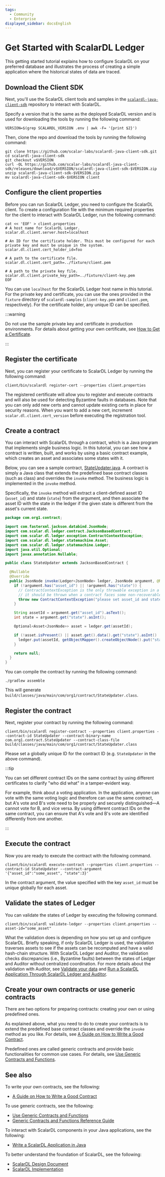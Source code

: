 ```yaml
---
tags:
  - Community
  - Enterprise
displayed_sidebar: docsEnglish
---
```



# Get Started with ScalarDL Ledger

This getting started tutorial explains how to configure ScalarDL on your preferred database and illustrates the process of creating a simple application where the historical states of data are traced.

<StartupLedger />

## Download the Client SDK

Next, you'll use the ScalarDL client tools and samples in the [`scalardl-java-client-sdk`](https://github.com/scalar-labs/scalardl-java-client-sdk) repository to interact with ScalarDL.

Specify a version that is the same as the deployed ScalarDL version and is used for downloading the tools by running the following command:

```console
VERSION=$(grep SCALARDL_VERSION .env | awk -F= '{print $2}')
```

Then, clone the repo and download the tools by running the following command:

```console
git clone https://github.com/scalar-labs/scalardl-java-client-sdk.git
cd scalardl-java-client-sdk
git checkout v$VERSION
curl -OL https://github.com/scalar-labs/scalardl-java-client-sdk/releases/download/v$VERSION/scalardl-java-client-sdk-$VERSION.zip
unzip scalardl-java-client-sdk-$VERSION.zip
mv scalardl-java-client-sdk-$VERSION client
```

## Configure the client properties

Before you can run ScalarDL Ledger, you need to configure the ScalarDL client. To create a configuration file with the minimum required properties for the client to interact with ScalarDL Ledger, run the following command:

```console
cat << 'EOF' > client.properties
# A host name for ScalarDL Ledger.
scalar.dl.client.server.host=localhost

# An ID for the certificate holder. This must be configured for each private key and must be unique in the system.
scalar.dl.client.cert_holder_id=foo

# A path to the certificate file.
scalar.dl.client.cert_path=../fixture/client.pem

# A path to the private key file. 
scalar.dl.client.private_key_path=../fixture/client-key.pem
EOF
```

You can use `localhost` for the ScalarDL Ledger host name in this tutorial. For the private key and certificate, you can use the ones provided in the `fixture` directory of `scalardl-samples` (`client-key.pem` and `client.pem`, respectively). For the certificate holder, any unique ID can be specified.

:::warning

Do not use the sample private key and certificate in production environments. For details about getting your own certificate, see [How to Get a Certificate](ca/caclient-getting-started.mdx).

:::

## Register the certificate

Next, you can register your certificate to ScalarDL Ledger by running the following command:

```console
client/bin/scalardl register-cert --properties client.properties
```

The registered certificate will allow you to register and execute contracts and will also be used for detecting Byzantine faults in databases.
Note that you can only add new certs and cannot update existing certs in place for security reasons. When you want to add a new cert, increment `scalar.dl.client.cert_version` before executing the registration tool.

## Create a contract

You can interact with ScalarDL through a contract, which is a Java program that implements single business logic. In this tutorial, you can see how a contract is written, built, and works by using a basic contract example, which creates an asset and associates some states with it.

Below, you can see a sample contract, [StateUpdater.java](https://github.com/scalar-labs/scalardl-java-client-sdk/blob/master/src/main/java/com/org1/contract/StateUpdater.java). A contract is simply a Java class that extends the predefined base contract classes (such as <JavadocLink packageName="scalardl-java-client-sdk" path="com/scalar/dl/ledger/contract" className="JacksonBasedContract" /> class) and overrides the `invoke` method. The business logic is implemented in the `invoke` method.

Specifically, the `invoke` method will extract a client-defined asset ID (`asset_id`) and state (`state`) from the argument, and then associate the asset ID with the state in the ledger if the given state is different from the asset's current state.

```java
package com.org1.contract;

import com.fasterxml.jackson.databind.JsonNode;
import com.scalar.dl.ledger.contract.JacksonBasedContract;
import com.scalar.dl.ledger.exception.ContractContextException;
import com.scalar.dl.ledger.statemachine.Asset;
import com.scalar.dl.ledger.statemachine.Ledger;
import java.util.Optional;
import javax.annotation.Nullable;

public class StateUpdater extends JacksonBasedContract {

  @Nullable
  @Override
  public JsonNode invoke(Ledger<JsonNode> ledger, JsonNode argument, @Nullable JsonNode properties) {
    if (!argument.has("asset_id") || !argument.has("state")) {
      // ContractContextException is the only throwable exception in a contract and
      // it should be thrown when a contract faces some non-recoverable error
      throw new ContractContextException("please set asset_id and state in the argument");
    }

    String assetId = argument.get("asset_id").asText();
    int state = argument.get("state").asInt();

    Optional<Asset<JsonNode>> asset = ledger.get(assetId);

    if (!asset.isPresent() || asset.get().data().get("state").asInt() != state) {
      ledger.put(assetId, getObjectMapper().createObjectNode().put("state", state));
    }

    return null;
  }
}
```

You can compile the contract by running the following command:

```console
./gradlew assemble
```

This will generate `build/classes/java/main/com/org1/contract/StateUpdater.class`.

## Register the contract

Next, register your contract by running the following command:

```console
client/bin/scalardl register-contract --properties client.properties --contract-id StateUpdater --contract-binary-name com.org1.contract.StateUpdater --contract-class-file build/classes/java/main/com/org1/contract/StateUpdater.class
```

Please set a globally unique ID for the contract ID (e.g. `StateUpdater` in the above command).

:::tip

You can set different contract IDs on the same contract by using different certificates to clarify "who did what" in a tamper-evident way.

For example, think about a voting application. In the application, anyone can vote with the same voting logic and therefore can use the same contract, but A's vote and B's vote need to be properly and securely distinguished—A cannot vote for B, and vice versa. By using different contract IDs on the same contract, you can ensure that A's vote and B's vote are identified differently from one another.

:::

## Execute the contract

Now you are ready to execute the contract with the following command.

```console
client/bin/scalardl execute-contract --properties client.properties --contract-id StateUpdater --contract-argument '{"asset_id":"some_asset", "state":3}'
```

In the contract argument, the value specified with the key `asset_id` must be unique globally for each asset.

## Validate the states of Ledger

You can validate the states of Ledger by executing the following command.

```console
client/bin/scalardl validate-ledger --properties client.properties --asset-id="some_asset"
```

What the validation does is depending on how you set up and configure ScalarDL.
Briefly speaking, if only ScalarDL Ledger is used, the validation traverses assets to see if the assets can be recomputed and have a valid hash-chain structure.
With ScalarDL Ledger and Auditor, the validation checks discrepancies (i.e., Byzantine faults) between the states of Ledger and Auditor without centralized coordination.
For more details about the validation with Auditor, see [Validate your data](how-to-write-applications.mdx#validate-your-data) and [Run a ScalarDL Application Through ScalarDL Ledger and Auditor](how-to-run-applications-with-auditor.mdx).

## Create your own contracts or use generic contracts

There are two options for preparing contracts: creating your own or using predefined ones.

As explained above, what you need to do to create your contracts is to extend the predefined base contract classes and override the `invoke` method as you like. For details, see [A Guide on How to Write a Good Contract](how-to-write-contract.mdx).

Predefined ones are called generic contracts and provide basic functionalities for common use cases. For details, see [Use Generic Contracts and Functions](use-generic-contracts.mdx).

## See also

To write your own contracts, see the following:

* [A Guide on How to Write a Good Contract](how-to-write-contract.mdx)

To use generic contracts, see the following:

* [Use Generic Contracts and Functions](use-generic-contracts.mdx)
* [Generic Contracts and Functions Reference Guide](generic-contracts-reference.mdx)

To interact with ScalarDL components in your Java applications, see the following:

* [Write a ScalarDL Application in Java](how-to-write-applications.mdx)

To better understand the foundation of ScalarDL, see the following:

* [ScalarDL Design Document](design.mdx)
* [ScalarDL Implementation](implementation.mdx)
